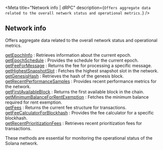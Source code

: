 
<Meta
  title="Network info | dRPC"
  description={`Offers aggregate data related to the overall network status and operational metrics.`}
/>
## Network info

Offers aggregate data related to the overall network status and operational metrics.

[getEpochInfo](/solana-api/networkinfo/getEpochInfo) : Retrieves information about the current epoch. \
[getEpochSchedule](/solana-api/networkinfo/getEpochSchedule) : Provides the schedule for the current epoch. \
[getFeeForMessage](/solana-api/networkinfo/getFeeForMessage) : Returns the fee for processing a specific message. \
[getHighestSnapshotSlot](/solana-api/networkinfo/getHighestSnapshotSlot) : Fetches the highest snapshot slot in the network. \
[getGenesisHash](/solana-api/networkinfo/getGenesisHash) : Retrieves the hash of the genesis block. \
[getRecentPerformanceSamples](/solana-api/networkinfo/getRecentPerformanceSamples) : Provides recent performance metrics for the network. \
[getFirstAvailableBlock](/solana-api/networkinfo/getFirstAvailableBlock) : Returns the first available block in the chain. \
[getMinimumBalanceForRentExemption](/solana-api/networkinfo/getMinimumBalanceForRentExemption) : Fetches the minimum balance required for rent exemption. \
[getFees](/solana-api/networkinfo/getFees) : Returns the current fee structure for transactions. \
[getFeeCalculatorForBlockhash](/solana-api/networkinfo/getFeeCalculatorForBlockhash) : Provides the fee calculator for a specific blockhash. \
[getRecentPrioritizationFees](/solana-api/networkinfo/getRecentPrioritizationFees) : Retrieves recent prioritization fees for transactions.

These methods are essential for monitoring the operational status of the Solana network.

<Space h={16} />
<GetStarted />
